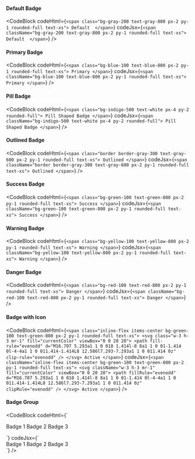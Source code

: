 ---
---


#### Default Badge

<Preview>
    <DefaultBadge />
</Preview>

<CodeBlock
  codeHtml={`<span class="bg-gray-200 text-gray-800 px-2 py-1 rounded-full text-xs">
  Default 
</span>`}
  codeJsx={`<span className="bg-gray-200 text-gray-800 px-2 py-1 rounded-full text-xs">
  Default 
</span>`}
/>


#### Primary Badge

<Preview>
    <PrimaryBadge />
</Preview>

<CodeBlock
  codeHtml={`<span class="bg-blue-100 text-blue-800 px-2 py-1 rounded-full text-xs">
  Primary
</span>`}
  codeJsx={`<span className="bg-blue-100 text-blue-800 px-2 py-1 rounded-full text-xs">
  Primary
</span>`}
/>


#### Pill Badge

<Preview>
    <PillBadge />
</Preview>

<CodeBlock
  codeHtml={`<span class="bg-indigo-500 text-white px-4 py-2 rounded-full">
  Pill Shaped Badge
</span>`}
  codeJsx={`<span className="bg-indigo-500 text-white px-4 py-2 rounded-full">
  Pill Shaped Badge
</span>`}
/>


#### Outlined Badge

<Preview>
    <OutlinedBadge />
</Preview>

<CodeBlock
  codeHtml={`<span class="border border-gray-300 text-gray-600 px-2 py-1 rounded-full text-xs">
  Outlined
</span>`}
  codeJsx={`<span className="border border-gray-300 text-gray-600 px-2 py-1 rounded-full text-xs">
  Outlined
</span>`}
/>

#### Success Badge

<Preview>
    <SuccessBadge />
</Preview>

<CodeBlock
  codeHtml={`<span class="bg-green-100 text-green-800 px-2 py-1 rounded-full text-xs">
  Success
</span>`}
  codeJsx={`<span className="bg-green-100 text-green-800 px-2 py-1 rounded-full text-xs">
  Success
</span>`}
/>


#### Warning Badge

<Preview>
    <WarningBadge />
</Preview>

<CodeBlock
  codeHtml={`<span class="bg-yellow-100 text-yellow-800 px-2 py-1 rounded-full text-xs">
  Warning
</span>`}
  codeJsx={`<span className="bg-yellow-100 text-yellow-800 px-2 py-1 rounded-full text-xs">
  Warning
</span>`}
/>

#### Danger Badge

<Preview>
    <DangerBadge />
</Preview>

<CodeBlock
  codeHtml={`<span class="bg-red-100 text-red-800 px-2 py-1 rounded-full text-xs">
  Danger
</span>`}
  codeJsx={`<span className="bg-red-100 text-red-800 px-2 py-1 rounded-full text-xs">
  Danger
</span>`}
/>

#### Badge with Icon

<Preview>
    <BadgeWithIcon />
</Preview>

<CodeBlock
  codeHtml={`<span class="inline-flex items-center bg-green-100 text-green-800 px-2 py-1 rounded-full text-xs">
  <svg class="w-3 h-3 mr-1" fill="currentColor" viewBox="0 0 20 20">
    <path
      fill-rule="evenodd"
      d="M16.707 5.293a1 1 0 010 1.414l-8 8a1 1 0 01-1.414 0l-4-4a1 1 0 011.414-1.414L8 12.586l7.293-7.293a1 1 0 011.414 0z"
      clip-rule="evenodd"
    />
  </svg>
  Active
</span>`}
  codeJsx={`<span className="inline-flex items-center bg-green-100 text-green-800 px-2 py-1 rounded-full text-xs">
  <svg className="w-3 h-3 mr-1" fill="currentColor" viewBox="0 0 20 20">
    <path
      fillRule="evenodd"
      d="M16.707 5.293a1 1 0 010 1.414l-8 8a1 1 0 01-1.414 0l-4-4a1 1 0 011.414-1.414L8 12.586l7.293-7.293a1 1 0 011.414 0z"
      clipRule="evenodd"
    />
  </svg>
  Active
</span>`}
/>

#### Badge Group

<Preview>
    <BadgeGroup />
</Preview>

<CodeBlock
  codeHtml={`<div class="flex flex-wrap items-center space-x-2">
  <span class="bg-blue-100 text-blue-800 px-2 py-1 rounded-full text-xs">
    Badge 1
  </span>
  <span class="bg-green-100 text-green-800 px-2 py-1 rounded-full text-xs">
    Badge 2
  </span>
  <span class="bg-yellow-100 text-yellow-800 px-2 py-1 rounded-full text-xs">
    Badge 3
  </span>
</div>`}
  codeJsx={`<div className="flex flex-wrap items-center space-x-2">
  <span className="bg-blue-100 text-blue-800 px-2 py-1 rounded-full text-xs">
    Badge 1
  </span>
  <span className="bg-green-100 text-green-800 px-2 py-1 rounded-full text-xs">
    Badge 2
  </span>
  <span className="bg-yellow-100 text-yellow-800 px-2 py-1 rounded-full text-xs">
    Badge 3
  </span>
</div>`}
/>
